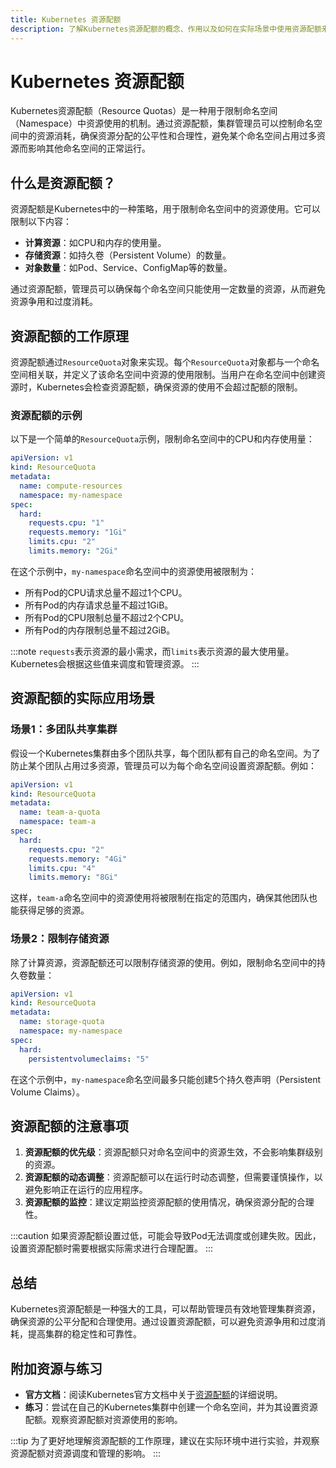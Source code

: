 ```yaml
---
title: Kubernetes 资源配额
description: 了解Kubernetes资源配额的概念、作用以及如何在实际场景中使用资源配额来管理集群资源。
---
```


# Kubernetes 资源配额

Kubernetes资源配额（Resource Quotas）是一种用于限制命名空间（Namespace）中资源使用的机制。通过资源配额，集群管理员可以控制命名空间中的资源消耗，确保资源分配的公平性和合理性，避免某个命名空间占用过多资源而影响其他命名空间的正常运行。

## 什么是资源配额？

资源配额是Kubernetes中的一种策略，用于限制命名空间中的资源使用。它可以限制以下内容：

- **计算资源**：如CPU和内存的使用量。
- **存储资源**：如持久卷（Persistent Volume）的数量。
- **对象数量**：如Pod、Service、ConfigMap等的数量。

通过资源配额，管理员可以确保每个命名空间只能使用一定数量的资源，从而避免资源争用和过度消耗。

## 资源配额的工作原理

资源配额通过`ResourceQuota`对象来实现。每个`ResourceQuota`对象都与一个命名空间相关联，并定义了该命名空间中资源的使用限制。当用户在命名空间中创建资源时，Kubernetes会检查资源配额，确保资源的使用不会超过配额的限制。

### 资源配额的示例

以下是一个简单的`ResourceQuota`示例，限制命名空间中的CPU和内存使用量：

```yaml
apiVersion: v1
kind: ResourceQuota
metadata:
  name: compute-resources
  namespace: my-namespace
spec:
  hard:
    requests.cpu: "1"
    requests.memory: "1Gi"
    limits.cpu: "2"
    limits.memory: "2Gi"
```

在这个示例中，`my-namespace`命名空间中的资源使用被限制为：

- 所有Pod的CPU请求总量不超过1个CPU。
- 所有Pod的内存请求总量不超过1GiB。
- 所有Pod的CPU限制总量不超过2个CPU。
- 所有Pod的内存限制总量不超过2GiB。

:::note
`requests`表示资源的最小需求，而`limits`表示资源的最大使用量。Kubernetes会根据这些值来调度和管理资源。
:::

## 资源配额的实际应用场景

### 场景1：多团队共享集群

假设一个Kubernetes集群由多个团队共享，每个团队都有自己的命名空间。为了防止某个团队占用过多资源，管理员可以为每个命名空间设置资源配额。例如：

```yaml
apiVersion: v1
kind: ResourceQuota
metadata:
  name: team-a-quota
  namespace: team-a
spec:
  hard:
    requests.cpu: "2"
    requests.memory: "4Gi"
    limits.cpu: "4"
    limits.memory: "8Gi"
```

这样，`team-a`命名空间中的资源使用将被限制在指定的范围内，确保其他团队也能获得足够的资源。

### 场景2：限制存储资源

除了计算资源，资源配额还可以限制存储资源的使用。例如，限制命名空间中的持久卷数量：

```yaml
apiVersion: v1
kind: ResourceQuota
metadata:
  name: storage-quota
  namespace: my-namespace
spec:
  hard:
    persistentvolumeclaims: "5"
```

在这个示例中，`my-namespace`命名空间最多只能创建5个持久卷声明（Persistent Volume Claims）。

## 资源配额的注意事项

1. **资源配额的优先级**：资源配额只对命名空间中的资源生效，不会影响集群级别的资源。
2. **资源配额的动态调整**：资源配额可以在运行时动态调整，但需要谨慎操作，以避免影响正在运行的应用程序。
3. **资源配额的监控**：建议定期监控资源配额的使用情况，确保资源分配的合理性。

:::caution
如果资源配额设置过低，可能会导致Pod无法调度或创建失败。因此，设置资源配额时需要根据实际需求进行合理配置。
:::

## 总结

Kubernetes资源配额是一种强大的工具，可以帮助管理员有效地管理集群资源，确保资源的公平分配和合理使用。通过设置资源配额，可以避免资源争用和过度消耗，提高集群的稳定性和可靠性。

## 附加资源与练习

- **官方文档**：阅读Kubernetes官方文档中关于[资源配额](https://kubernetes.io/docs/concepts/policy/resource-quotas/)的详细说明。
- **练习**：尝试在自己的Kubernetes集群中创建一个命名空间，并为其设置资源配额。观察资源配额对资源使用的影响。

:::tip
为了更好地理解资源配额的工作原理，建议在实际环境中进行实验，并观察资源配额对资源调度和管理的影响。
:::